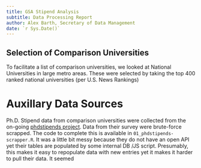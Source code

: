 ```yaml
---
title: GSA Stipend Analysis
subtitle: Data Processing Report
author: Alex Barth, Secretary of Data Management
date: `r Sys.Date()`
---
```


## Selection of Comparison Universities
To facilitate a list of comparison universities, we looked at National Universities in large metro areas. These were selected by taking the top 400 ranked national universities (per U.S. News Rankings)


# Auxillary Data Sources

Ph.D. Stipend data from comparison universities were collected from the on-going [phdstipends project](https://www.phdstipends.com/). Data from their survey were brute-force scrapped. The code to complete this is available in `01_phdstipends-scrapper.R`. It was a little bit messy because they do not have an open API yet their tables are populated by some internal DB /JS script. Presumably, this makes it easy to repopulate data with new entries yet it makes it harder to pull their data. It seemed